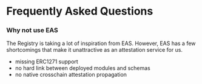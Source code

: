 # Frequently Asked Questions



### Why not use EAS
The Registry is taking a lot of inspiration from EAS.
However, EAS has a few shortcomings that make it unattractive as an attestation service for us.
- missing ERC1271 support
- no hard link between deployed modules and schemas
- no native crosschain attestation propagation


